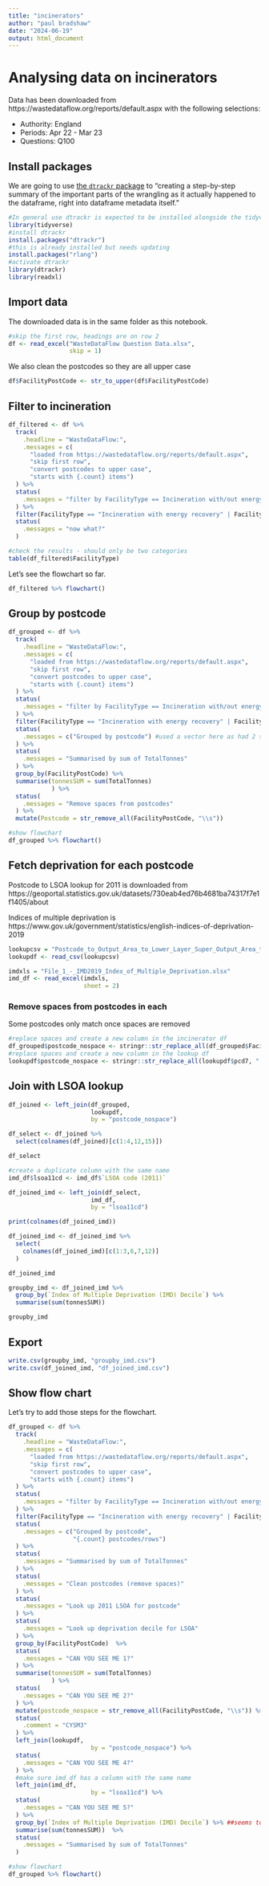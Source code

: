 ```yaml
---
title: "incinerators"
author: "paul bradshaw"
date: "2024-06-19"
output: html_document
---
```


# Analysing data on incinerators

Data has been downloaded from https://wastedataflow.org/reports/default.aspx with the following selections:

* Authority: England
* Periods: Apr 22 - Mar 23
* Questions: Q100

## Install packages

We are going to use [the `dtrackr` package](https://terminological.github.io/dtrackr/) to "creating a step-by-step summary of the important parts of the wrangling as it actually happened to the dataframe, right into dataframe metadata itself."

```r
#In general use dtrackr is expected to be installed alongside the tidyverse set of packages. It is recommended to install tidyverse first.
library(tidyverse)
#install dtrackr
install.packages("dtrackr")
#this is already installed but needs updating
install.packages("rlang")
#activate dtrackr 
library(dtrackr)
library(readxl)
```


## Import data

The downloaded data is in the same folder as this notebook.

```r
#skip the first row, headings are on row 2
df <- read_excel("WasteDataFlow Question Data.xlsx", 
                 skip = 1)
```

We also clean the postcodes so they are all upper case

```r
df$FacilityPostCode <- str_to_upper(df$FacilityPostCode)
```


## Filter to incineration

```r

df_filtered <- df %>% 
  track(
    .headline = "WasteDataFlow:",
    .messages = c(
      "loaded from https://wastedataflow.org/reports/default.aspx",
      "skip first row",
      "convert postcodes to upper case",
      "starts with {.count} items")
  ) %>%
  status(
    .messages = "filter by FacilityType == Incineration with/out energy recovery"
  ) %>%
  filter(FacilityType == "Incineration with energy recovery" | FacilityType == "Incineration without energy recovery") %>%
  status(
    .messages = "now what?"
  )

#check the results - should only be two categories
table(df_filtered$FacilityType)
```

Let's see the flowchart so far.

```r
df_filtered %>% flowchart()
```

## Group by postcode


```r
df_grouped <- df %>% 
  track(
    .headline = "WasteDataFlow:",
    .messages = c(
      "loaded from https://wastedataflow.org/reports/default.aspx",
      "skip first row",
      "convert postcodes to upper case",
      "starts with {.count} items")
  ) %>%
  status(
    .messages = "filter by FacilityType == Incineration with/out energy recovery"
  ) %>%
  filter(FacilityType == "Incineration with energy recovery" | FacilityType == "Incineration without energy recovery") %>%
  status(
    .messages = c("Grouped by postcode") #used a vector here as had 2 strings before
  ) %>%
  status(
    .messages = "Summarised by sum of TotalTonnes"
  ) %>%
  group_by(FacilityPostCode) %>%
  summarise(tonnesSUM = sum(TotalTonnes)
            ) %>%
  status(
    .messages = "Remove spaces from postcodes"
  ) %>%
  mutate(Postcode = str_remove_all(FacilityPostCode, "\\s"))

#show flowchart
df_grouped %>% flowchart()
```


## Fetch deprivation for each postcode

Postcode to LSOA lookup for 2011 is downloaded from https://geoportal.statistics.gov.uk/datasets/730eab4ed76b4681ba74317f7e1f1405/about 

Indices of multiple deprivation is https://www.gov.uk/government/statistics/english-indices-of-deprivation-2019 

```r
lookupcsv = "Postcode_to_Output_Area_to_Lower_Layer_Super_Output_Area_to_Middle_Layer_Super_Output_Area_to_Local_Authority_District_November_2018_Lookup_in_the_UK.csv"
lookupdf <- read_csv(lookupcsv)

imdxls = "File_1_-_IMD2019_Index_of_Multiple_Deprivation.xlsx"
imd_df <- read_excel(imdxls,
                     sheet = 2)
```


### Remove spaces from postcodes in each

Some postcodes only match once spaces are removed

```r
#replace spaces and create a new column in the incinerator df
df_grouped$postcode_nospace <- stringr::str_replace_all(df_grouped$FacilityPostCode, " ", "")
#replace spaces and create a new column in the lookup df
lookupdf$postcode_nospace <- stringr::str_replace_all(lookupdf$pcd7, " ","")
```
## Join with LSOA lookup


```r

df_joined <- left_join(df_grouped, 
                       lookupdf, 
                       by = "postcode_nospace")
```

```r
df_select <- df_joined %>%
  select(colnames(df_joined)[c(1:4,12,15)])

df_select

```

```r
#create a duplicate column with the same name
imd_df$lsoa11cd <- imd_df$`LSOA code (2011)`

df_joined_imd <- left_join(df_select, 
                       imd_df, 
                       by = "lsoa11cd")

print(colnames(df_joined_imd))

df_joined_imd <- df_joined_imd %>% 
  select(
    colnames(df_joined_imd)[c(1:3,6,7,12)]
  )

df_joined_imd
```

```r
groupby_imd <- df_joined_imd %>%
  group_by(`Index of Multiple Deprivation (IMD) Decile`) %>%
  summarise(sum(tonnesSUM))

groupby_imd 
```

## Export

```r
write.csv(groupby_imd, "groupby_imd.csv")
write.csv(df_joined_imd, "df_joined_imd.csv")
```


## Show flow chart

Let's try to add those steps for the flowchart.

```r
df_grouped <- df %>% 
  track(
    .headline = "WasteDataFlow:",
    .messages = c(
      "loaded from https://wastedataflow.org/reports/default.aspx",
      "skip first row",
      "convert postcodes to upper case",
      "starts with {.count} items")
  ) %>%
  status(
    .messages = "filter by FacilityType == Incineration with/out energy recovery"
  ) %>%
  filter(FacilityType == "Incineration with energy recovery" | FacilityType == "Incineration without energy recovery") %>%
  status(
    .messages = c("Grouped by postcode",
                  "{.count} postcodes/rows") 
  ) %>%
  status(
    .messages = "Summarised by sum of TotalTonnes"
  ) %>%
  status(
    .messages = "Clean postcodes (remove spaces)"
  ) %>%
  status(
    .messages = "Look up 2011 LSOA for postcode"
  ) %>%
  status(
    .messages = "Look up deprivation decile for LSOA"
  ) %>%
  group_by(FacilityPostCode)  %>%
  status(
    .messages = "CAN YOU SEE ME 1?"
  ) %>%
  summarise(tonnesSUM = sum(TotalTonnes)
            ) %>%
  status(
    .messages = "CAN YOU SEE ME 2?"
  ) %>%
  mutate(postcode_nospace = str_remove_all(FacilityPostCode, "\\s")) %>%
  status(
    .comment = "CYSM3"
  ) %>%
  left_join(lookupdf, 
                       by = "postcode_nospace") %>% 
  status(
    .messages = "CAN YOU SEE ME 4?"
  ) %>%
  #make sure imd_df has a column with the same name
  left_join(imd_df, 
                       by = "lsoa11cd") %>%
  status(
    .messages = "CAN YOU SEE ME 5?"
  ) %>%
  group_by(`Index of Multiple Deprivation (IMD) Decile`) %>% ##seems to automatically generate a flow chart element
  summarise(sum(tonnesSUM))  %>%
  status(
    .messages = "Summarised by sum of TotalTonnes"
  )

#show flowchart
df_grouped %>% flowchart()
```